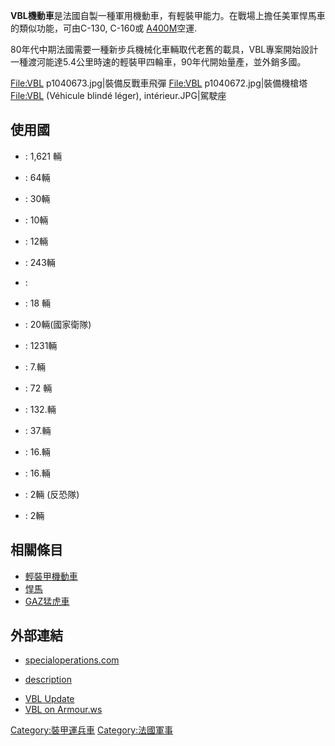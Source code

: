 {{Unreferenced|time=2022-06-03T07:50:36+00:00}}
{{Infobox Weapon
|         name=VBL機動車
|        image=[[File:VBL_RHP_Afghanistan.JPG|300px]]
|      caption= VBL 於阿富汗
|origin={{flag|France}}
|type=輪型
|is_vehicle=yes
|production_date= 1990-
|         crew= 2-3
|       length= 3.80 m (4.00 m加長版)
|        width= 2.02 m
|       height= 1.70 m
|       weight= 3.5 - 4 噸
|       armour= STANAG level 1裝甲
|      primary_armament= 機槍
|    secondary_armament= 無
|       engine= Peugeot XD3T 渦輪柴油機
| engine_power= 95 hp (70 kW)
|   suspension= 0.35 m 地面懸吊
|   speed= 95 km/h
|     pw_ratio= 27–23.75 hp/t
|        vehicle_range= 600 km 
|           is_UK = yes
}}
'''VBL機動車'''是法國自製一種軍用機動車，有輕裝甲能力。在戰場上擔任美軍悍馬車的類似功能，可由C-130, C-160或 [[A400M|A400M]]空運.

80年代中期法國需要一種新步兵機械化車輛取代老舊的載具，VBL專案開始設計一種渡河能達5.4公里時速的輕裝甲四輪車，90年代開始量產，並外銷多國。
<gallery>
File:VBL p1040673.jpg|裝備反戰車飛彈
File:VBL p1040672.jpg|裝備機槍塔
File:VBL (Véhicule blindé léger), intérieur.JPG|駕駛座
</gallery>
==使用國 ==
*{{FRA}}: 1,621 輛
*{{BOT}}: 64輛
*{{CMR}}: 30輛
*{{DJI}}: 10輛
*{{GAB}}: 12輛
*{{GRE}}: 243輛
*{{GEO}}:
*{{INA}}: 18 輛
*{{KUW}}: 20輛(國家衛隊)
*{{MEX}}: 1231輛
*{{NIG}}: 7.輛
*{{NGA}}: 72 輛
*{{OMN}}: 132.輛
*{{POR}}: 37.輛
*{{QAT}}: 16.輛
*{{RWA}}: 16.輛
*{{SRB}}: 2輛 (反恐隊)
*{{TOG}}: 2輛

==相關條目==
{{Commons|VBL}}
*[[輕裝甲機動車|輕裝甲機動車]]
*[[悍馬_(軍用汽車)|悍馬]]
*[[GAZ猛虎車|GAZ猛虎車]]

==外部連結==
*[https://web.archive.org/web/20050827121613/http://www.specialoperations.com/Foreign/France/SF_Vehicle.htm specialoperations.com]
*{{fr icon}} [http://www.defense.gouv.fr/sites/terre/decouverte/materiels/vehicules/vbl description] {{Wayback|url=http://www.defense.gouv.fr/sites/terre/decouverte/materiels/vehicules/vbl |date=20210301110845 }}
*[https://web.archive.org/web/20060104062933/http://www.defense-update.com/products/v/vbl-panhard.htm VBL Update]
*[http://armour.ws/panhard-vbl/ VBL on Armour.ws]{{Wayback|url=http://armour.ws/panhard-vbl/ |date=20101219031413 }}

[[Category:裝甲運兵車|Category:裝甲運兵車]]
[[Category:法國軍事|Category:法國軍事]]